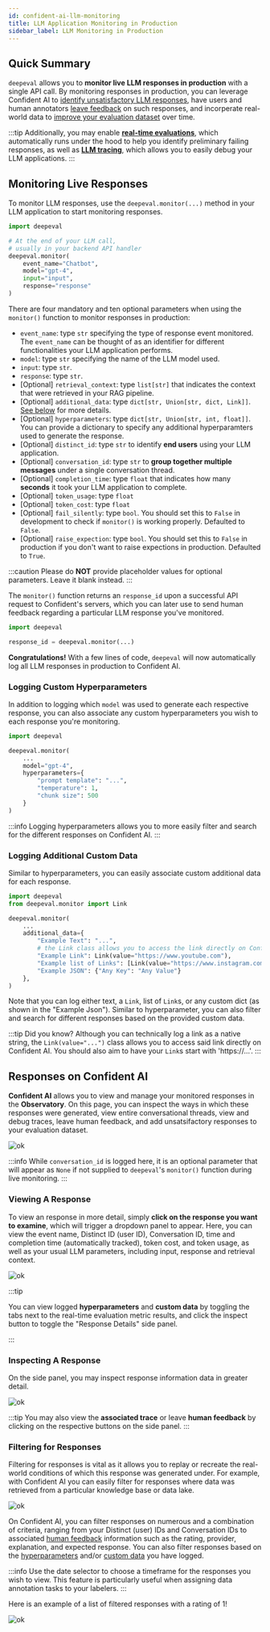 ```yaml
---
id: confident-ai-llm-monitoring
title: LLM Application Monitoring in Production
sidebar_label: LLM Monitoring in Production
---
```


## Quick Summary

`deepeval` allows you to **monitor live LLM responses in production** with a single API call. By monitoring responses in production, you can leverage Confident AI to [identify unsatisfactory LLM responses](confident-ai-llm-monitoring-platform), have users and human annotators [leave feedback](confident-ai-human-feedback) on such responses, and incorperate real-world data to [improve your evaluation dataset](confident-ai-llm-monitoring-dataset) over time.

:::tip
Additionally, you may enable [**real-time evaluations**](confident-ai-llm-monitoring-evaluations), which automatically runs under the hood to help you identify preliminary failing responses, as well as [**LLM tracing**](confident-ai-tracing), which allows you to easily debug your LLM applications.
:::

## Monitoring Live Responses

To monitor LLM responses, use the `deepeval.monitor(...)` method in your LLM application to start monitoring responses.

```python
import deepeval

# At the end of your LLM call,
# usually in your backend API handler
deepeval.monitor(
    event_name="Chatbot",
    model="gpt-4",
    input="input",
    response="response"
)
```

There are four mandatory and ten optional parameters when using the `monitor()` function to monitor responses in production:

- `event_name`: type `str` specifying the type of response event monitored. The `event_name` can be thought of as an identifier for different functionalities your LLM application performs.
- `model`: type `str` specifying the name of the LLM model used.
- `input`: type `str`.
- `response`: type `str`.
- [Optional] `retrieval_context`: type `list[str]` that indicates the context that were retrieved in your RAG pipeline.
- [Optional] `additional_data`: type `dict[str, Union[str, dict, Link]]`. [See below](#logging-additional-custom-data) for more details.
- [Optional] `hyperparameters`: type `dict[str, Union[str, int, float]]`. You can provide a dictionary to specify any additional hyperparamters used to generate the response.
- [Optional] `distinct_id`: type `str` to identify **end users** using your LLM application.
- [Optional] `conversation_id`: type `str` to **group together multiple messages** under a single conversation thread.
- [Optional] `completion_time`: type `float` that indicates how many **seconds** it took your LLM application to complete.
- [Optional] `token_usage`: type `float`
- [Optional] `token_cost`: type `float`
- [Optional] `fail_silently`: type `bool`. You should set this to `False` in development to check if `monitor()` is working properly. Defaulted to `False`.
- [Optional] `raise_expection`: type `bool`. You should set this to `False` in production if you don't want to raise expections in production. Defaulted to `True`.

:::caution
Please do **NOT** provide placeholder values for optional parameters. Leave it blank instead.
:::

The `monitor()` function returns an `response_id` upon a successful API request to Confident's servers, which you can later use to send human feedback regarding a particular LLM response you've monitored.

```python
import deepeval

response_id = deepeval.monitor(...)
```

**Congratulations!** With a few lines of code, `deepeval` will now automatically log all LLM responses in production to Confident AI.

### Logging Custom Hyperparameters

In addition to logging which `model` was used to generate each respective response, you can also associate any custom hyperparameters you wish to each response you're monitoring.

```python
import deepeval

deepeval.monitor(
    ...
    model="gpt-4",
    hyperparameters={
        "prompt template": "...",
        "temperature": 1,
        "chunk size": 500
    }
)
```

:::info
Logging hyperparameters allows you to more easily filter and search for the different responses on Confident AI.
:::

### Logging Additional Custom Data

Similar to hyperparameters, you can easily associate custom additional data for each response.

```python
import deepeval
from deepeval.monitor import Link

deepeval.monitor(
    ...
    additional_data={
        "Example Text": "...",
        # the Link class allows you to access the link directly on Confident AI
        "Example Link": Link(value="https://www.youtube.com"),
        "Example list of Links": [Link(value="https://www.instagram.com")],
        "Example JSON": {"Any Key": "Any Value"}
    },
)
```

Note that you can log either text, a `Link`, list of `Link`s, or any custom dict (as shown in the "Example Json"). Similar to hyperparameter, you can also filter and search for different responses based on the provided custom data.

:::tip Did you know?
Although you can technically log a link as a native string, the `Link(value="...")` class allows you to access said link directly on Confident AI. You should also aim to have your `Link`s start with 'https://...'.
:::

## Responses on Confident AI

**Confident AI** allows you to view and manage your monitored responses in the **Observatory**. On this page, you can inspect the ways in which these responses were generated, view entire conversational threads, view and debug traces, leave human feedback, and add unsatsifactory responses to your evaluation dataset.

![ok](https://confident-bucket.s3.amazonaws.com/observatory2.svg)

:::info
While `conversation_id` is logged here, it is an optional parameter that will appear as `None` if not supplied to `deepeval`'s `monitor()` function during live monitoring.
:::

### Viewing A Response

To view an response in more detail, simply **click on the response you want to examine**, which will trigger a dropdown panel to appear. Here, you can view the event name, Distinct ID (user ID), Conversation ID, time and completion time (automatically tracked), token cost, and token usage, as well as your usual LLM parameters, including input, response and retrieval context.

![ok](https://confident-bucket.s3.amazonaws.com/observatory_event.svg)

:::tip

You can view logged **hyperparameters** and **custom data** by toggling the tabs next to the real-time evaluation metric results, and click the inspect button to toggle the "Response Details" side panel.

:::

### Inspecting A Response

On the side panel, you may inspect response information data in greater detail.

![ok](https://confident-bucket.s3.amazonaws.com/observatory_event_inspect.svg)

:::tip
You may also view the **associated trace** or leave **human feedback** by clicking on the respective buttons on the side panel.
:::

### Filtering for Responses

Filtering for responses is vital as it allows you to replay or recreate the real-world conditions of which this response was generated under. For example, with Confident AI you can easily filter for responses where data was retrieved from a particular knowledge base or data lake.

![ok](https://confident-bucket.s3.amazonaws.com/observatory_filter.svg)

On Confident AI, you can filter responses on numerous and a combination of criteria, ranging from your Distinct (user) IDs and Conversation IDs to associated [human feedback](confident-ai-human-feedback) information such as the rating, provider, explanation, and expected response. You can also filter responses based on the [hyperparameters](#logging-custom-hyperparameters) and/or [custom data](#logging-additional-custom-data) you have logged.

:::info
Use the date selector to choose a timeframe for the responses you wish to view. This feature is particularly useful when assigning data annotation tasks to your labelers.
:::

Here is an example of a list of filtered responses with a rating of 1!

![ok](https://confident-bucket.s3.amazonaws.com/observatory_filtered.svg)
